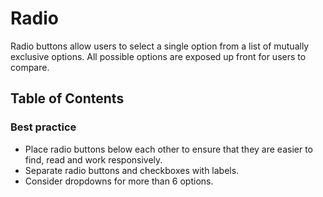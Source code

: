# Radio

Radio buttons allow users to select a single option from a list of mutually exclusive options. All possible options are exposed up front for users to compare.

## Table of Contents

### Best practice

- Place radio buttons below each other to ensure that they are easier to find, read and work responsively.
- Separate radio buttons and checkboxes with labels.
- Consider dropdowns for more than 6 options.
